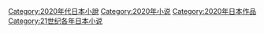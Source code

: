 {{animanga by year category header|日本小說|202|0}}
[[Category:2020年代日本小說|Category:2020年代日本小說]]
[[Category:2020年小说|Category:2020年小说]]
[[Category:2020年日本作品|Category:2020年日本作品]]
[[Category:21世纪各年日本小说|Category:21世纪各年日本小说]]